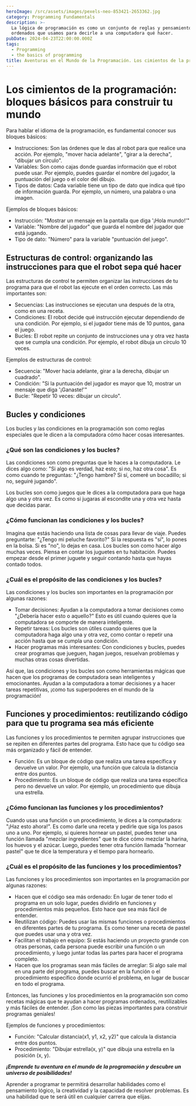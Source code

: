 ```yaml
---
heroImage: /src/assets/images/pexels-neo-853421-2653362.jpg
category: Programming Fundamentals
description: >-
  La lógica de programación es como un conjunto de reglas y pensamientos
  ordenados que usamos para decirle a una computadora qué hacer.
pubDate: 2024-04-23T22:00:00.000Z
tags:
  - Programming
  - the basics of programming
title: Aventuras en el Mundo de la Programación. Los cimientos de la programación.
---
```


# Los cimientos de la programación: bloques básicos para construir tu mundo

Para hablar el idioma de la programación, es fundamental conocer sus bloques básicos:

- Instrucciones: Son las órdenes que le das al robot para que realice una acción. Por ejemplo, "mover hacia adelante", "girar a la derecha", "dibujar un círculo".
- Variables: Son como cajas donde guardas información que el robot puede usar. Por ejemplo, puedes guardar el nombre del jugador, la puntuación del juego o el color del dibujo.
- Tipos de datos: Cada variable tiene un tipo de dato que indica qué tipo de información guarda. Por ejemplo, un número, una palabra o una imagen.

Ejemplos de bloques básicos:

- Instrucción: "Mostrar un mensaje en la pantalla que diga '¡Hola mundo!'"
- Variable: "Nombre del jugador" que guarda el nombre del jugador que está jugando.
- Tipo de dato: "Número" para la variable "puntuación del juego".

## Estructuras de control: organizando las instrucciones para que el robot sepa qué hacer

Las estructuras de control te permiten organizar las instrucciones de tu programa para que el robot las ejecute en el orden correcto. Las más importantes son:

- Secuencias: Las instrucciones se ejecutan una después de la otra, como en una receta.
- Condiciones: El robot decide qué instrucción ejecutar dependiendo de una condición. Por ejemplo, si el jugador tiene más de 10 puntos, gana el juego.
- Bucles: El robot repite un conjunto de instrucciones una y otra vez hasta que se cumpla una condición. Por ejemplo, el robot dibuja un círculo 10 veces.

Ejemplos de estructuras de control:

- Secuencia: "Mover hacia adelante, girar a la derecha, dibujar un cuadrado".
- Condición: "Si la puntuación del jugador es mayor que 10, mostrar un mensaje que diga '¡Ganaste!'"
- Bucle: "Repetir 10 veces: dibujar un círculo".

## Bucles y condiciones

Los bucles y las condiciones en la programación son como reglas especiales que le dicen a la
computadora cómo hacer cosas interesantes.

### ¿Qué son las condiciones y los bucles?

Las condiciones son como preguntas que le haces a la computadora. Le dices algo como: "Si algo es
verdad, haz esto; si no, haz otra cosa". Es como cuando te preguntas: "¿Tengo hambre? Si sí, comeré
un bocadillo; si no, seguiré jugando".

Los bucles son como juegos que le dices a la computadora para que haga algo una y otra vez. Es como
si jugaras al escondite una y otra vez hasta que decidas parar.

### ¿Cómo funcionan las condiciones y los bucles?

Imagina que estás haciendo una lista de cosas para llevar de viaje. Puedes preguntarte: "¿Tengo mi
peluche favorito?" Si la respuesta es "sí", lo pones en la bolsa. Si es "no", lo dejas en casa.
Los bucles son como hacer algo muchas veces. Piensa en contar los juguetes en tu habitación. Puedes
empezar desde el primer juguete y seguir contando hasta que hayas contado todos.

### ¿Cuál es el propósito de las condiciones y los bucles?

Las condiciones y los bucles son importantes en la programación por algunas razones:

- Tomar decisiones: Ayudan a la computadora a tomar decisiones como "¿Debería hacer esto o aquello?"
  Esto es útil cuando quieres que la computadora se comporte de manera inteligente.
- Repetir tareas: Los bucles son útiles cuando quieres que la computadora haga algo una y otra vez,
  como contar o repetir una acción hasta que se cumpla una condición.
- Hacer programas más interesantes: Con condiciones y bucles, puedes crear programas que jueguen,
  hagan juegos, resuelvan problemas y muchas otras cosas divertidas.

Así que, las condiciones y los bucles son como herramientas mágicas que hacen que los programas de
computadora sean inteligentes y emocionantes. Ayudan a la computadora a tomar decisiones y a hacer
tareas repetitivas, ¡como tus superpoderes en el mundo de la programación!

## Funciones y procedimientos: reutilizando código para que tu programa sea más eficiente

Las funciones y los procedimientos te permiten agrupar instrucciones que se repiten en diferentes partes del programa. Esto hace que tu código sea más organizado y fácil de entender.

- Función: Es un bloque de código que realiza una tarea específica y devuelve un valor. Por ejemplo, una función que calcula la distancia entre dos puntos.
- Procedimiento: Es un bloque de código que realiza una tarea específica pero no devuelve un valor. Por ejemplo, un procedimiento que dibuja una estrella.

### ¿Cómo funcionan las funciones y los procedimientos?

Cuando usas una función o un procedimiento, le dices a la computadora: "¡Haz esto ahora!". Es como
darle una receta y pedirle que siga los pasos uno a uno.
Por ejemplo, si quieres hornear un pastel, puedes tener una función llamada "mezclar ingredientes" que
te dice cómo mezclar la harina, los huevos y el azúcar. Luego, puedes tener otra función llamada
"hornear pastel" que te dice la temperatura y el tiempo para hornearlo.

### ¿Cuál es el propósito de las funciones y los procedimientos?

Las funciones y los procedimientos son importantes en la programación por algunas razones:

- Hacen que el código sea más ordenado: En lugar de tener todo el programa en un solo lugar, puedes
  dividirlo en funciones y procedimientos más pequeños. Esto hace que sea más fácil de entender.
- Reutilizan código: Puedes usar las mismas funciones o procedimientos en diferentes partes de tu
  programa. Es como tener una receta de pastel que puedes usar una y otra vez.
- Facilitan el trabajo en equipo: Si estás haciendo un proyecto grande con otras personas, cada persona
  puede escribir una función o un procedimiento, y luego juntar todas las partes para hacer el programa
  completo.
- Hacen que los programas sean más fáciles de arreglar: Si algo sale mal en una parte del programa,
  puedes buscar en la función o el procedimiento específico donde ocurrió el problema, en lugar de buscar
  en todo el programa.

Entonces, las funciones y los procedimientos en la programación son como recetas mágicas que te
ayudan a hacer programas ordenados, reutilizables y más fáciles de entender. ¡Son como las piezas
importantes para construir programas geniales!

Ejemplos de funciones y procedimientos:

- Función: "Calcular distancia(x1, y1, x2, y2)" que calcula la distancia entre dos puntos.
- Procedimiento: "Dibujar estrella(x, y)" que dibuja una estrella en la posición (x, y).

**_¡Emprende tu aventura en el mundo de la programación y descubre un universo de posibilidades!_**

Aprender a programar te permitirá desarrollar habilidades como el pensamiento lógico, la creatividad y la capacidad de resolver problemas. Es una habilidad que te será útil en cualquier carrera que elijas.

